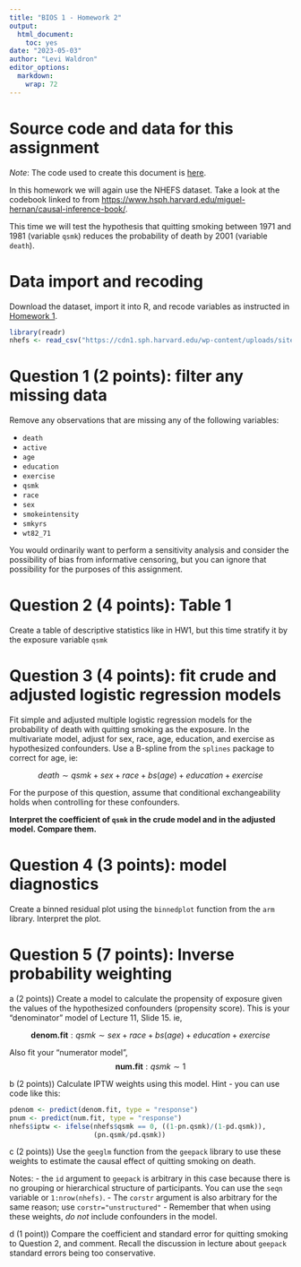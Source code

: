```yaml
---
title: "BIOS 1 - Homework 2"
output:
  html_document: 
    toc: yes
date: "2023-05-03"
author: "Levi Waldron"
editor_options:
  markdown:
    wrap: 72
---
```


# Source code and data for this assignment

*Note*: The code used to create this document is [here](https://github.com/lwaldron/bios1/blob/main/vignettes/Homework2.Rmd).

In this homework we will again use the NHEFS dataset. Take a look at the codebook linked to from
<https://www.hsph.harvard.edu/miguel-hernan/causal-inference-book/>.

This time we will test the hypothesis that quitting smoking between 1971 and 1981 
(variable `qsmk`) reduces the probability of death by 2001 (variable `death`). 

# Data import and recoding

Download the dataset, import it into R, and recode variables as instructed in
[Homework 1](https://lwaldron.github.io/bios1/articles/Homework1.html).

```r
library(readr)
nhefs <- read_csv("https://cdn1.sph.harvard.edu/wp-content/uploads/sites/1268/1268/20/nhefs.csv")
```

# Question 1 (2 points): filter any missing data

Remove any observations that are missing any of the following variables:

-   `death`
-   `active`
-   `age`
-   `education`
-   `exercise`
-   `qsmk`
-   `race`
-   `sex`
-   `smokeintensity`
-   `smkyrs`
-   `wt82_71`

You would ordinarily want to perform a sensitivity analysis and consider the 
possibility of bias from informative censoring, but you can ignore that 
possibility for the purposes of this assignment.

# Question 2 (4 points): Table 1

Create a table of descriptive statistics like in HW1, but this time stratify it
by the exposure variable `qsmk`


# Question 3 (4 points): fit crude and adjusted logistic regression models

Fit simple and adjusted multiple logistic regression models for the probability of death
with quitting smoking as the exposure. In the multivariate model, adjust for sex, race, age, education, and 
exercise as hypothesized confounders. Use a B-spline from the `splines` package to correct for age, ie:

$$
death \sim qsmk + sex + race + bs(age) + education + exercise 
$$

For the purpose of this question, assume that conditional exchangeability holds when 
controlling for these confounders. 

**Interpret the coefficient of `qsmk` in the crude model and in the adjusted model. 
Compare them.**

# Question 4 (3 points): model diagnostics

Create a binned residual plot using the `binnedplot` function from the `arm` 
library. Interpret the plot.

# Question 5 (7 points): Inverse probability weighting

a (2 points)) Create a model to calculate the propensity of exposure given the values of the 
hypothesized confounders (propensity score). This is your "denominator" model of 
Lecture 11, Slide 15.  ie,

$$
\textbf{denom.fit}:qsmk \sim sex + race + bs(age) + education + exercise 
$$

Also fit your "numerator model",
$$
\textbf{num.fit}: qsmk \sim 1
$$


b (2 points)) Calculate IPTW weights using this model. Hint - you can use code like this:

```r
pdenom <- predict(denom.fit, type = "response")
pnum <- predict(num.fit, type = "response")
nhefs$iptw <- ifelse(nhefs$qsmk == 0, ((1-pn.qsmk)/(1-pd.qsmk)),
                     (pn.qsmk/pd.qsmk))
```

c (2 points)) Use the `geeglm` function from the `geepack` library to use these weights to
estimate the causal effect of quitting smoking on death. 

Notes:
- the `id` argument to `geepack` is arbitrary in this case because there is no grouping or
hierarchical structure of participants. You can use the `seqn` variable or `1:nrow(nhefs)`.
- The `corstr` argument is also arbitrary for the same reason; use `corstr="unstructured"`
- Remember that when using these weights, *do not* include confounders in the model.


d (1 point)) Compare the coefficient and standard error for quitting smoking to Question 2, 
and comment. Recall the discussion in lecture about `geepack` standard errors being 
too conservative.

